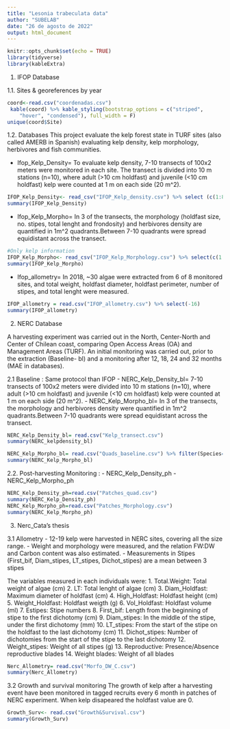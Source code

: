 ```yaml
---
title: "Lesonia trabeculata data"
author: "SUBELAB"
date: "26 de agosto de 2022"
output: html_document
---
```


```r
knitr::opts_chunk$set(echo = TRUE)
library(tidyverse)
library(kableExtra)
```


1. IFOP Database

1.1. Sites & georeferences by year
```r
coord<-read.csv("coordenadas.csv")
 kable(coord) %>% kable_styling(bootstrap_options = c("striped", 
    "hover", "condensed"), full_width = F)
unique(coord$Site)
```
1.2. Databases
This project evaluate the kelp forest state in TURF sites (also called AMERB in Spanish) evaluating kelp density, kelp morphology, herbivores and fish communities. 

  - Ifop_Kelp_Density= To evaluate kelp density, 7-10 transects of 100x2 meters were monitored in each site. The transect is divided into 10 m stations (n=10), where adult (>10 cm holdfast) and juvenile (<10 cm holdfast) kelp were counted at 1 m on each side (20 m^2).

```r
IFOP_Kelp_Density<- read_csv("IFOP_Kelp_density.csv") %>% select (c(1:8,13:18,21))%>% mutate(Site=as.factor(Site),Management=as.factor(Management),Species=as.factor(Species), Stage=as.factor(Stage)) %>% filter(Species=="Lessonia trabeculata")
summary(IFOP_Kelp_Density)

```


  - Ifop_Kelp_Morpho= In 3 of the transects, the morphology (holdfast size, no. stipes, total lenght and frondosity) and herbivores density are quantified in 1m^2 quadrants.Between 7-10 quadrants were spread equidistant across the transect.


```r
#Only kelp information
IFOP_Kelp_Morpho<- read_csv("IFOP_Kelp_Morphology.csv") %>% select(c(1:9,11:13,15:19)) %>%  mutate(Site=as.factor(Site),Management=as.factor(Management),Group=as.factor(Group),Species=as.factor(Species)) %>% filter(Group=="Macroalga", Species =="Lessonia trabeculata")
summary(IFOP_Kelp_Morpho)


```
  
  - Ifop_allometry= In 2018, ~30 algae were extracted from 6 of 8 monitored sites, and total weight, holdfast diameter, holdfast perimeter, number of stipes, and total lenght were measured.
  
```r
IFOP_allometry = read.csv("IFOP_allometry.csv") %>% select(-16)
summary(IFOP_allometry)
```
  


2. NERC Database

A harvesting experiment was carried out in the North, Center-North and Center of Chilean coast, comparing Open Access Areas (OA) and Management Areas (TURF). An initial monitoring was carried out, prior to the extraction (Baseline- bl) and a monitoring after 12, 18, 24 and 32 months (MAE in databases).

2.1 Baseline : Same protocol than IFOP
    - NERC_Kelp_Density_bl= 7-10 transects of 100x2 meters were divided into 10 m stations (n=10), where adult (>10 cm holdfast) and juvenile (<10 cm holdfast) kelp were counted at 1 m on each side (20 m^2).
    - NERC_Kelp_Morpho_bl= In 3 of the transects, the morphology and herbivores density were quantified in 1m^2 quadrants.Between 7-10 quadrants were spread equidistant across the transect.

```r
NERC_Kelp_Density_bl= read.csv("Kelp_transect.csv")
summary(NERC_kelpdensity_bl)

NERC_Kelp_Morpho_bl= read.csv("Quads_baseline.csv") %>% filter(Species=="Lessonia trabeculata")
summary(NERC_Kelp_Morpho_bl)
```


2.2. Post-harvesting Monitoring : 
  - NERC_Kelp_Density_ph
  - NERC_Kelp_Morpho_ph
  
```r
NERC_Kelp_Density_ph=read.csv("Patches_quad.csv")
summary(NERC_Kelp_Density_ph)
NERC_Kelp_Morpho_ph=read.csv("Patches_Morphology.csv")
summary(NERC_Kelp_Morpho_ph)
```
  

3. Nerc_Cata's thesis

3.1 Allometry
  - 12-19 kelp were harvested in NERC sites, covering all the size range.
  - Weight and morphology were measured, and the relation FW:DW and Carbon content was also estimated. 
  - Measurements in Stipes (First_bif, Diam_stipes, LT_stipes, Dichot_stipes) are a mean between 3  stipes
  
  The variables measured in each individuals were:
    1. Total.Weight: Total weight of algae (cm)
    2. LT: Total lenght of algae (cm)
    3. Diam_Holdfast: Maximum diameter of holdfast (cm)
    4. High_Holdfast: Holdfast height (cm)
    5. Weight_Holdfast: Holdfast weigth (g)
    6. Vol_Holdfast: Holdfast volume (ml)
    7. Estipes: Stipe numbers 
    8. First_bif: Length from the beginning of stipe to the first dichotomy (cm)
    9. Diam_stipes: In the middle of the stipe, under the first dichotomy (mm)
    10. LT_stipes: From the start of the stipe on the holdfast to the last dichotomy (cm)
    11. Dichot_stipes: Number of dichotomies from the start of the stipe to the last dichotomy
    12. Weight_stipes: Weight of all stipes (g)
    13. Reproductive: Presence/Absence reproductive blades
    14. Weight blades: Weight of all blades 
  
```r
Nerc_Allometry= read.csv("Morfo_DW_C.csv")
summary(Nerc_Allometry) 
```

3.2 Growth and survival monitoring
   The growth of kelp after a harvesting event have been monitored in tagged recruits every 6 month in patches of NERC experiment. When kelp disapeared the holdfast value are 0.
   
```r
Growth_Surv<- read.csv("Growth&Survival.csv")
summary(Growth_Surv)
```

